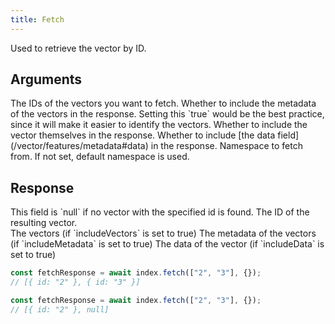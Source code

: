 ```yaml
---
title: Fetch
---
```


Used to retrieve the vector by ID.

## Arguments

<ResponseField name="IDs" type="string[] | number[]" required>
  The IDs of the vectors you want to fetch.
</ResponseField>

<ResponseField name="Options" type="Object">
  <Expandable defaultOpen="true">
    <ResponseField name="includeMetadata" type="boolean">
      Whether to include the metadata of the vectors in the response. Setting
      this `true` would be the best practice, since it will make it easier to
      identify the vectors.
    </ResponseField>
    <ParamField body="includeVectors" type="boolean">
      Whether to include the vector themselves in the response.
    </ParamField>
    <ParamField body="includeData" type="boolean">
      Whether to include [the data field](/vector/features/metadata#data) in the response.
    </ParamField>
    <ResponseField name="namespace" type="string">
      Namespace to fetch from. If not set, default namespace is used.
    </ResponseField>
  </Expandable>
</ResponseField>

## Response

<ResponseField name="FetchResponse" type="Vector[]" required>
  This field is `null` if no vector with the specified id is found.
  <Expandable defaultOpen="true">
    <ResponseField name="id" type="string | number" required>
      The ID of the resulting vector. <br />
    </ResponseField>
    <ResponseField name="vector" type="number[]">
      The vectors (if `includeVectors` is set to true)
    </ResponseField>
    <ResponseField name="metadata" type="Record<string, unknown>">
      The metadata of the vectors (if `includeMetadata` is set to true)
    </ResponseField>
    <ResponseField name="data" type="string">
      The data of the vector (if `includeData` is set to true)
    </ResponseField>
  </Expandable>
</ResponseField>

<RequestExample>

```typescript Basic
const fetchResponse = await index.fetch(["2", "3"], {});
// [{ id: "2" }, { id: "3" }]
```

```typescript Vector Not Found
const fetchResponse = await index.fetch(["2", "3"], {});
// [{ id: "2" }, null]
```

</RequestExample>
